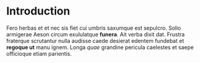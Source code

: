 ```{=latex}
\setcounter{page}{1}
\renewcommand{\thepage}{\arabic{page}}
```

# Introduction {#sec-intro_chap}

\newpage
Fero herbas et et nec sis fiet cui umbris saxumque est sepulcro. Solio armigerae
Aeson circum exululatque **funera**. Ait verba dixit dat. Frustra fraterque
scrutantur nulla audisse caede desierat edentem fundebat et **regoque ut** manu
ignem. Longa *quae* grandine pericula caelestes et saepe officioque etiam
parientis.